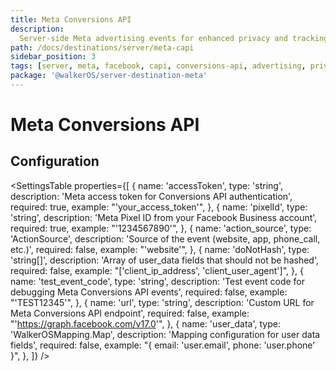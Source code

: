```yaml
---
title: Meta Conversions API
description:
  Server-side Meta advertising events for enhanced privacy and tracking accuracy
path: /docs/destinations/server/meta-capi
sidebar_position: 3
tags: [server, meta, facebook, capi, conversions-api, advertising, privacy]
package: '@walkerOS/server-destination-meta'
---
```



# Meta Conversions API

## Configuration

<SettingsTable
  properties={[
    {
      name: 'accessToken',
      type: 'string',
      description: 'Meta access token for Conversions API authentication',
      required: true,
      example: "'your_access_token'",
    },
    {
      name: 'pixelId',
      type: 'string',
      description: 'Meta Pixel ID from your Facebook Business account',
      required: true,
      example: "'1234567890'",
    },
    {
      name: 'action_source',
      type: 'ActionSource',
      description: 'Source of the event (website, app, phone_call, etc.)',
      required: false,
      example: "'website'",
    },
    {
      name: 'doNotHash',
      type: 'string[]',
      description: 'Array of user_data fields that should not be hashed',
      required: false,
      example: "['client_ip_address', 'client_user_agent']",
    },
    {
      name: 'test_event_code',
      type: 'string',
      description: 'Test event code for debugging Meta Conversions API events',
      required: false,
      example: "'TEST12345'",
    },
    {
      name: 'url',
      type: 'string',
      description: 'Custom URL for Meta Conversions API endpoint',
      required: false,
      example: "'https://graph.facebook.com/v17.0'",
    },
    {
      name: 'user_data',
      type: 'WalkerOSMapping.Map',
      description: 'Mapping configuration for user data fields',
      required: false,
      example: "{ email: 'user.email', phone: 'user.phone' }",
    },
  ]}
/>
